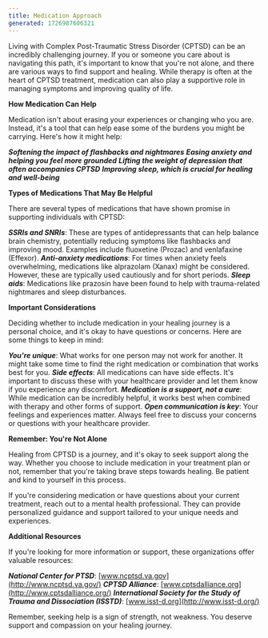 ---
title: Medication Approach
generated: 1726987606321
---

Living with Complex Post-Traumatic Stress Disorder (CPTSD) can be an incredibly challenging journey. If you or someone you care about is navigating this path, it's important to know that you're not alone, and there are various ways to find support and healing. While therapy is often at the heart of CPTSD treatment, medication can also play a supportive role in managing symptoms and improving quality of life.

**How Medication Can Help**

Medication isn't about erasing your experiences or changing who you are. Instead, it's a tool that can help ease some of the burdens you might be carrying. Here's how it might help:

***Softening the impact of flashbacks and nightmares***
***Easing anxiety and helping you feel more grounded***
***Lifting the weight of depression that often accompanies CPTSD***
***Improving sleep, which is crucial for healing and well-being***

**Types of Medications That May Be Helpful**

There are several types of medications that have shown promise in supporting individuals with CPTSD:

***SSRIs and SNRIs***: These are types of antidepressants that can help balance brain chemistry, potentially reducing symptoms like flashbacks and improving mood. Examples include fluoxetine (Prozac) and venlafaxine (Effexor).
***Anti-anxiety medications***: For times when anxiety feels overwhelming, medications like alprazolam (Xanax) might be considered. However, these are typically used cautiously and for short periods.
***Sleep aids***: Medications like prazosin have been found to help with trauma-related nightmares and sleep disturbances.

**Important Considerations**

Deciding whether to include medication in your healing journey is a personal choice, and it's okay to have questions or concerns. Here are some things to keep in mind:

***You're unique***: What works for one person may not work for another. It might take some time to find the right medication or combination that works best for you.
***Side effects***: All medications can have side effects. It's important to discuss these with your healthcare provider and let them know if you experience any discomfort.
***Medication is a support, not a cure***: While medication can be incredibly helpful, it works best when combined with therapy and other forms of support.
***Open communication is key***: Your feelings and experiences matter. Always feel free to discuss your concerns or questions with your healthcare provider.

**Remember: You're Not Alone**

Healing from CPTSD is a journey, and it's okay to seek support along the way. Whether you choose to include medication in your treatment plan or not, remember that you're taking brave steps towards healing. Be patient and kind to yourself in this process.

If you're considering medication or have questions about your current treatment, reach out to a mental health professional. They can provide personalized guidance and support tailored to your unique needs and experiences.

**Additional Resources**

If you're looking for more information or support, these organizations offer valuable resources:

***National Center for PTSD***: [www.ncptsd.va.gov](http://www.ncptsd.va.gov/)
***CPTSD Alliance***: [www.cptsdalliance.org](http://www.cptsdalliance.org/)
***International Society for the Study of Trauma and Dissociation (ISSTD)***: [www.isst-d.org](http://www.isst-d.org/)

Remember, seeking help is a sign of strength, not weakness. You deserve support and compassion on your healing journey.
